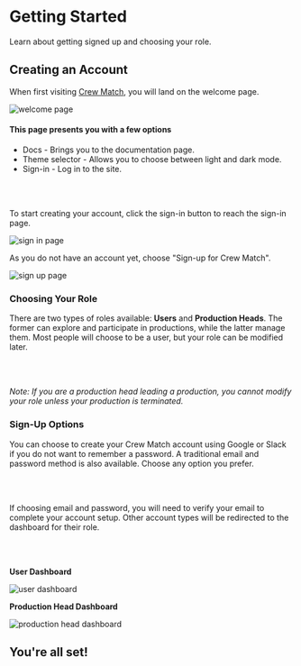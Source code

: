 # Getting Started

Learn about getting signed up and choosing your role.

## Creating an Account

When first visiting [Crew Match]("/"), you will land on the welcome page.

![welcome page](/docs-assets/welcome-page.jpeg)

#### This page presents you with a few options

-   Docs - Brings you to the documentation page.
-   Theme selector - Allows you to choose between light and dark mode.
-   Sign-in - Log in to the site.

<br></br>

To start creating your account, click the sign-in button to reach the sign-in page.

![sign in page](/docs-assets/sign-in.jpeg)

As you do not have an account yet, choose "Sign-up for Crew Match".

![sign up page](/docs-assets/sign-up.jpeg)

### Choosing Your Role

There are two types of roles available: **Users** and **Production Heads**. The former can explore and participate in productions,
while the latter manage them. Most people will choose to be a user, but your role can be modified later.

<br></br>

_Note: If you are a production head leading a production, you cannot modify your role unless your production is terminated._

### Sign-Up Options

You can choose to create your Crew Match account using Google or Slack if you do not want to remember a password.
A traditional email and password method is also available. Choose any option you prefer.

<br></br>

If choosing email and password, you will need to verify your email to complete your account setup. Other account types will be redirected to the dashboard for their role.

<br></br>

**User Dashboard**

![user dashboard](/docs-assets/user-dashboard.jpeg)

**Production Head Dashboard**

![production head dashboard](/docs-assets/production-dashboard.jpeg)

## You&apos;re all set!
